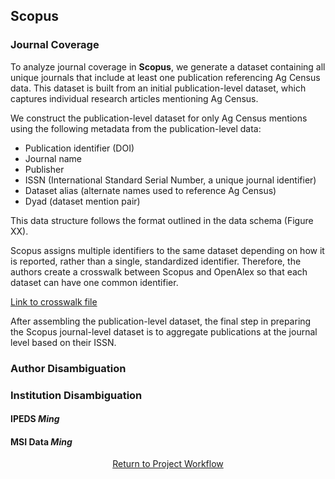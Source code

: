 ## Scopus

### Journal Coverage {.unnumbered}

To analyze journal coverage in **Scopus**, we generate a dataset containing all unique journals that include at least one publication referencing Ag Census data. This dataset is built from an initial publication-level dataset, which captures individual research articles mentioning Ag Census.

We construct the publication-level dataset for only Ag Census mentions using the following metadata from the publication-level data:

- Publication identifier (DOI)
- Journal name
- Publisher
- ISSN (International Standard Serial Number, a unique journal identifier)
- Dataset alias (alternate names used to reference Ag Census)
- Dyad (dataset mention pair)

This data structure follows the format outlined in the data schema (Figure XX). 

:::{.callout-note title="Crosswalk of Dataset Identifiers between Scopus and OpenAlex" collapse=true}
Scopus assigns multiple identifiers to the same dataset depending on how it is reported, rather than a single, standardized identifier. Therefore, the authors create a crosswalk between Scopus and OpenAlex so that each dataset can have one common identifier.

[Link to crosswalk file](../appendices/app_crosswalk_data_id.qmd) 
:::

After assembling the publication-level dataset, the final step in preparing the Scopus journal-level dataset is to aggregate publications at the journal level based on their ISSN.

### Author Disambiguation {.unnumbered}

### Institution Disambiguation {.unnumbered}

#### IPEDS *Ming* {.unnumbered}

#### MSI Data *Ming* {.unnumbered}

<p style="text-align: center;">
  <a href="#sec-workflow-overview" class="btn btn-primary">Return to Project Workflow</a>
</p>




